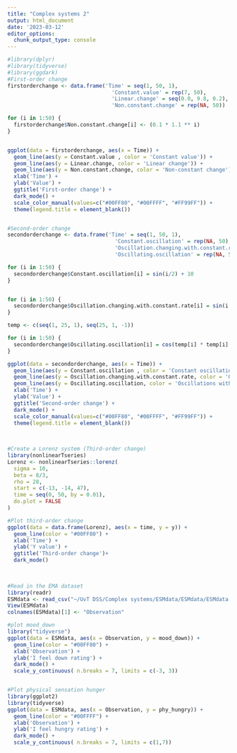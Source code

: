 ---
title: "Complex systems 2"
output: html_document
date: '2023-03-12'
editor_options: 
  chunk_output_type: console
---

```{r}
#library(dplyr)
#library(tidyverse)
#library(ggdark)
#First-order change
firstorderchange <- data.frame('Time' = seq(1, 50, 1), 
                                 'Constant.value' = rep(7, 50),
                                 'Linear.change' = seq(0.0, 9.8, 0.2),
                                 'Non.constant.change' = rep(NA, 50))

for (i in 1:50) {
  firstorderchange$Non.constant.change[i] <- (0.1 * 1.1 ** i)
}


ggplot(data = firstorderchange, aes(x = Time)) + 
  geom_line(aes(y = Constant.value , color = 'Constant value')) + 
  geom_line(aes(y = Linear.change, color = 'Linear change')) +
  geom_line(aes(y = Non.constant.change, color = 'Non-constant change')) +
  xlab('Time') +
  ylab('Value') +
  ggtitle('First-order change') +
  dark_mode() +
  scale_color_manual(values=c("#00FF80", "#00FFFF", "#FF99FF")) +
  theme(legend.title = element_blank())



```
```{r}
#Second-order change
secondorderchange <- data.frame('Time' = seq(1, 50, 1),
                                  'Constant.oscillation' = rep(NA, 50), 
                                  'Oscillation.changing.with.constant.rate' = rep(NA, 50), 
                                  'Oscillating.oscillation' = rep(NA, 50))

for (i in 1:50) {
  secondorderchange$Constant.oscillation[i] = sin(i/2) + 10
}


for (i in 1:50) {
  secondorderchange$Oscillation.changing.with.constant.rate[i] = sin(i * (i/125)) + 5
}

temp <- c(seq(1, 25, 1), seq(25, 1, -1))

for (i in 1:50) {
  secondorderchange$Oscillating.oscillation[i] = cos(temp[i] * temp[i] / 75)
}

ggplot(data = secondorderchange, aes(x = Time)) + 
  geom_line(aes(y = Constant.oscillation , color = 'Constant oscillations')) + 
  geom_line(aes(y = Oscillation.changing.with.constant.rate, color = 'Oscillations that change at a constant rate')) +
  geom_line(aes(y = Oscillating.oscillation, color = 'Oscillations with oscillating frequency')) +
  xlab('Time') +
  ylab('Value') +
  ggtitle('Second-order change') +
  dark_mode() +
  scale_color_manual(values=c("#00FF80", "#00FFFF", "#FF99FF")) +
  theme(legend.title = element_blank()) 
 
  
```

```{r}
#Create a Lorenz system (Third-order change)
library(nonlinearTseries)
Lorenz <- nonlinearTseries::lorenz(
  sigma = 10,
  beta = 8/3,
  rho = 28,
  start = c(-13, -14, 47),
  time = seq(0, 50, by = 0.01),
  do.plot = FALSE
)

#Plot third-order change
ggplot(data = data.frame(Lorenz), aes(x = time, y = y)) + 
  geom_line(color = "#00FF80") +
  xlab('Time') +
  ylab('Y value') +
  ggtitle('Third-order change')+
  dark_mode() 
  
 
```

```{r}
#Read in the EMA dataset
library(readr)
ESMdata <- read_csv("~/UvT DSS/Complex systems/ESMdata/ESMdata/ESMdata.csv")
View(ESMdata)
colnames(ESMdata)[1] <- "Observation"
```

```{r}
#plot mood_down
library("tidyverse")
ggplot(data = ESMdata, aes(x = Observation, y = mood_down)) + 
  geom_line(color = "#00FF80") +
  xlab('Observation') +
  ylab('I feel down rating') +
  dark_mode() +
  scale_y_continuous( n.breaks = 7, limits = c(-3, 3))



```

```{r}
#Plot physical sensation hunger
library(ggplot2)
library(tidyverse)
ggplot(data = ESMdata, aes(x = Observation, y = phy_hungry)) + 
  geom_line(color = "#00FFFF") +
  xlab('Observation') +
  ylab('I feel hungry rating') +
  dark_mode() +
  scale_y_continuous( n.breaks = 7, limits = c(1,7))
```

